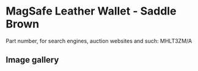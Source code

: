 # MagSafe Leather Wallet - Saddle Brown

Part number, for search engines, auction websites and such: MHLT3ZM/A

## Image gallery

<div style={{ width: "768px" }}>
  <GalleryComponent
    images={[
      {
        original: "/everysource/MHLT3",
        thumbnail: "/everypreview/MHLT3",
      },
      {
        original: "/everysource/MHLT3_AV1",
        thumbnail: "/everypreview/MHLT3_AV1",
      },
      {
        original: "/everysource/MHLT3_AV2",
        thumbnail: "/everypreview/MHLT3_AV2",
      },
      {
        original: "/everysource/MHLT3_AV3",
        thumbnail: "/everypreview/MHLT3_AV3",
      }
    ]}
  />
</div>